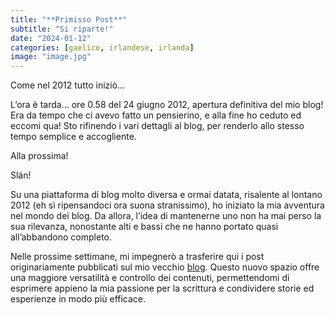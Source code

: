 ```yaml
---
title: "**Primisso Post**"
subtitle: "Si riparte!"
date: "2024-01-12"
categories: [gaelico, irlandese, irlanda]
image: "image.jpg"
---
```


Come nel 2012 tutto iniziò...

::: {.callout-note appearance="minimal"}
L'ora è tarda...
ore 0.58 del 24 giugno 2012, apertura definitiva del mio blog! Era da tempo che ci avevo fatto un pensierino, e alla fine ho ceduto ed eccomi qua! Sto rifinendo i vari dettagli al blog, per renderlo allo stesso tempo semplice e accogliente.

Alla prossima!

Slán!
:::

Su una piattaforma di blog molto diversa e ormai datata, risalente al lontano 2012 (eh sì ripensandoci ora suona stranissimo), ho iniziato la mia avventura nel mondo dei blog. Da allora, l'idea di mantenerne uno non ha mai perso la sua rilevanza, nonostante alti e bassi che ne hanno portato quasi all'abbandono completo.

Nelle prossime settimane, mi impegnerò a trasferire qui i post originariamente pubblicati sul mio vecchio [blog](https://gaelicoirlandese.blogspot.com). Questo nuovo spazio offre una maggiore versatilità e controllo dei contenuti, permettendomi di esprimere appieno la mia passione per la scrittura e condividere storie ed esperienze in modo più efficace.


